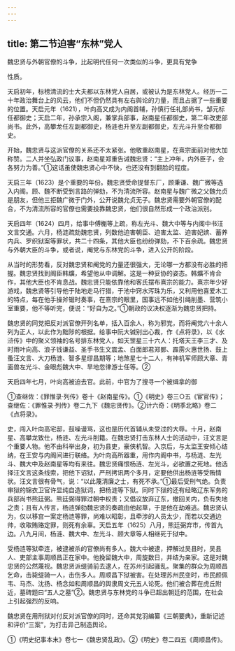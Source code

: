 ```yaml
---
---
---
```

title: 第二节迫害“东林”党人
---



魏忠贤与外朝官僚的斗争，比起明代任何一次类似的斗争，更具有党争

性质。

天启初年，标榜清流的士大夫都以东林党人自居，或被认为是东林党人。经历一二十年政治舞台上的风云，他们不但仍然具有左右舆论的力量，而且占据了一些重要的位置。天启元年（1621），叶向高又成为内阁首辅，孙慎行任礼部尚书，邹元标任都御史；天启二年，孙承宗入阁，兼掌兵部事，赵南星任都御史，第二年改吏部尚书。此外，高攀龙任左副都御史，杨涟也升至左副都御史，左光斗升至佥都御史。

开始，魏忠贤与这派官僚的关系还不太紧张。他敬重赵南星，在熹宗面前对他大加称赞。二人并坐弘政门议事，赵南星郑重告诫魏忠贤：“主上冲年，内外臣子，会各努力为善。”①这话虽使魏忠贤心中不快，也还没有到翻脸的程度。

天启三年（1623）是个重要的年份。魏忠贤受命提督东厂，顾秉谦、魏广微等选入内阁。顾、魏不断受到言路的弹劾，不为清流所容。赵南星与魏广微之父魏允贞是朋友，但他三拒魏广微于门外，公开说魏允贞无子。魏忠贤需要外朝官僚的配合，不为清流所容的官僚也需要投靠魏忠贤，他们很自然形成一个政治派别。

天启四年（1624）四月，给事中傅櫆等上疏，称左光斗、魏大中等与内阁中书汪文言交通。六月，杨涟疏劾魏忠贤，列数他迫害朝臣、迫害太监、迫害妃嫔、蓄养内兵、罗织狱案等罪状，共二十四条，其他大臣也纷纷弹劾，不下百余疏。魏忠贤与外朝大臣的斗争，或者说，阉党与东林党的斗争，进入公开的阶段。

从当时的形势看，反对魏忠贤和阉党的力量还很强大，无论哪一方都没有必胜的把握。魏忠贤找到阁臣韩爌，希望他从中调解。这是一种妥协的姿态。韩爌不肯合作，其他大臣也不肯息战。魏忠贤只能依靠他和客氏摆布熹宗的能力。熹宗年少好游戏，魏忠贤等引导他于陆地走马行猎，于池中窍水泻珠为乐，又利用他喜爱木工的特点，每在他手操斧锯时奏事，在熹宗的眼里，国事远不如他引绳削墨、营筑小室重要，他不等听完，便说：“好自为之。”①朝政的议决权逐渐为魏忠贤把持。

魏忠贤的同党把反对派官僚开列名单，括入百余人，称为邪党，而将阉党六十余人列为正人，以此作为黜陟的根据。给事中阮大铖别出心裁，作《点将录》，以《水浒传》中的聚义领袖的名号排东林党人，如天罡星三十六人：托塔天王李三才、及时雨叶向高、浪子钱谦益、圣手书生文震孟、白面郎君郑鄤、霹雳火惠世扬、鼓上蚤汪文言、大刀杨涟、智多星缪昌期等；地煞星七十二人，有神机军师顾大章、青面兽左光斗、金眼彪魏大中、旱地忽律游士任等。②

天启四年七月，叶向高被迫去官。此前，中官为了搜寻一个被缉拿的御

①查继佐：《罪惟录·列传》卷十《赵南星传》。①《明史》卷三○五《宦官传》；查继佐：《罪惟录·列传》卷二九下《魏忠贤传》。②计六奇：《明季北略》卷二《点将录》。

史，闯入叶向高宅邸，鼓噪谩骂，这也是历代首辅从未受过的大辱。十月，赵南星、高攀龙致仕，杨涟、左光斗削籍。在魏忠贤打击东林人士的活动中，汪文言是个重要人物。他不由科举出身，初为县吏，豪侠机智。入京后，与太监王安倾心结纳，在王安与内阁间进行联络。为叶向高所器重，用作内阁中书，与杨涟、左光斗、魏大中及赵南星等均有来往。魏忠贤痛恨杨涟、左光斗，必欲置之死地。他选择汪文言这条线索，把他下诏狱，严刑拷讯两个多月，定要他供出杨涟等受贿情状。汪文言很有骨气，说：“以此蔑清廉之士，有死不承。”①最后受刑气绝。负责审狱的锦衣卫官许显纯自造狱词，把杨涟等下狱。同时下狱的还有经略辽东军务的兵部尚书熊廷弼。熊廷弼得罪过朝中权贵；又倡议放弃辽东，撤回关内，负有失地之责；且有人传言，杨涟弹劾魏忠贤的奏疏由他起草，于是他在劫难逃。魏忠贤认为，仅以移宫一案定杨涟等罪，尚难以昭彰，且牵涉的人员太少，而若以交通边帅，收取贿赂定罪，则死有余辜。天启五年（1625）八月，熊廷弼弃市，传首九边。八九月间，杨涟、魏大中、左光斗、顾大章等人相继死于狱中。

受杨涟等狱牵连，被逮被杀的官僚尚有多人。魏大中被逮，押解过吴县时，吴县人、吏部主事周顺昌正在家中。他挽留魏大中，周旋数日，并结为亲家。这是对魏忠贤的公然蔑视。魏忠贤派缇骑前去逮人，在苏州引起骚乱。聚集的群众为周顺昌乞命，击毙缇骑一人，击伤多人。周顺昌下狱被害。在处理苏州民变时，市民颜佩韦、马杰、沈扬、杨念如和周顺昌的舆隶周文元五人论死。他们被合葬在虎丘附近，墓碑题曰“五人之墓”②。魏忠贤与东林党的斗争已超出朝廷的范围，在社会上引起强烈的反响。

魏忠贤在用刑狱对付反对派官僚的同时，还命其党羽编纂《三朝要典》，重新记述和评价“三案”，为打击异己制造舆论。

①《明史纪事本末》卷七一《魏忠贤乱政》。②《明史》卷二四五《周顺昌传》。